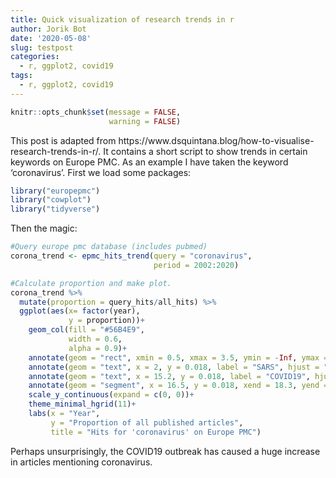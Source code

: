 ```yaml
---
title: Quick visualization of research trends in r
author: Jorik Bot
date: '2020-05-08'
slug: testpost
categories:
  - r, ggplot2, covid19
tags:
  - r, ggplot2, covid19
---
```


```r
knitr::opts_chunk$set(message = FALSE,
                      warning = FALSE)
```

This post is adapted from https://www.dsquintana.blog/how-to-visualise-research-trends-in-r/. It contains a short script  to show trends in certain keywords on Europe PMC. As an example I have taken the keyword 'coronavirus'. First we load some packages:

```r
library("europepmc")
library("cowplot")
library("tidyverse")
```


Then the magic:
```r
#Query europe pmc database (includes pubmed)
corona_trend <- epmc_hits_trend(query = "coronavirus", 
                                period = 2002:2020)

#Calculate proportion and make plot.
corona_trend %>%
  mutate(proportion = query_hits/all_hits) %>%
  ggplot(aes(x= factor(year), 
             y = proportion))+
    geom_col(fill = "#56B4E9",
             width = 0.6,
             alpha = 0.9)+
    annotate(geom = "rect", xmin = 0.5, xmax = 3.5, ymin = -Inf, ymax = Inf, fill = "red", alpha = 0.3)+
    annotate(geom = "text", x = 2, y = 0.018, label = "SARS", hjust = "center")+
    annotate(geom = "text", x = 15.2, y = 0.018, label = "COVID19", hjust = "center")+
    annotate(geom = "segment", x = 16.5, y = 0.018, xend = 18.3, yend = 0.018, arrow = arrow(length = unit(2, "mm"))) +
    scale_y_continuous(expand = c(0, 0))+
    theme_minimal_hgrid(11)+
    labs(x = "Year",
         y = "Proportion of all published articles",
         title = "Hits for 'coronavirus' on Europe PMC")
```
Perhaps unsurprisingly, the COVID19 outbreak has caused a huge increase in articles mentioning coronavirus. 



